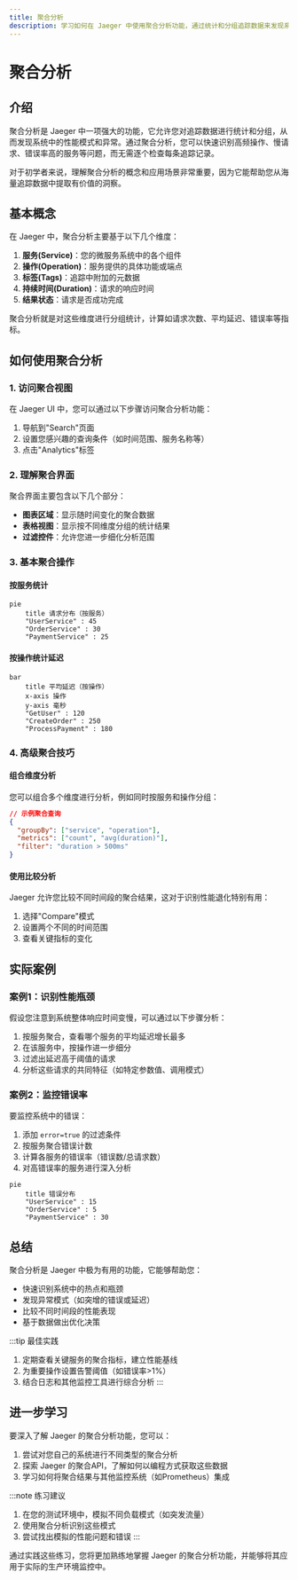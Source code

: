 ```yaml
---
title: 聚合分析
description: 学习如何在 Jaeger 中使用聚合分析功能，通过统计和分组追踪数据来发现系统性能模式和异常。
---
```


# 聚合分析

## 介绍

聚合分析是 Jaeger 中一项强大的功能，它允许您对追踪数据进行统计和分组，从而发现系统中的性能模式和异常。通过聚合分析，您可以快速识别高频操作、慢请求、错误率高的服务等问题，而无需逐个检查每条追踪记录。

对于初学者来说，理解聚合分析的概念和应用场景非常重要，因为它能帮助您从海量追踪数据中提取有价值的洞察。

## 基本概念

在 Jaeger 中，聚合分析主要基于以下几个维度：

1. **服务(Service)**：您的微服务系统中的各个组件
2. **操作(Operation)**：服务提供的具体功能或端点
3. **标签(Tags)**：追踪中附加的元数据
4. **持续时间(Duration)**：请求的响应时间
5. **结果状态**：请求是否成功完成

聚合分析就是对这些维度进行分组统计，计算如请求次数、平均延迟、错误率等指标。

## 如何使用聚合分析

### 1. 访问聚合视图

在 Jaeger UI 中，您可以通过以下步骤访问聚合分析功能：

1. 导航到"Search"页面
2. 设置您感兴趣的查询条件（如时间范围、服务名称等）
3. 点击"Analytics"标签

### 2. 理解聚合界面

聚合界面主要包含以下几个部分：

- **图表区域**：显示随时间变化的聚合数据
- **表格视图**：显示按不同维度分组的统计结果
- **过滤控件**：允许您进一步细化分析范围

### 3. 基本聚合操作

#### 按服务统计

```mermaid
pie
    title 请求分布（按服务）
    "UserService" : 45
    "OrderService" : 30
    "PaymentService" : 25
```

#### 按操作统计延迟

```mermaid
bar
    title 平均延迟（按操作）
    x-axis 操作
    y-axis 毫秒
    "GetUser" : 120
    "CreateOrder" : 250
    "ProcessPayment" : 180
```

### 4. 高级聚合技巧

#### 组合维度分析

您可以组合多个维度进行分析，例如同时按服务和操作分组：

```json
// 示例聚合查询
{
  "groupBy": ["service", "operation"],
  "metrics": ["count", "avg(duration)"],
  "filter": "duration > 500ms"
}
```

#### 使用比较分析

Jaeger 允许您比较不同时间段的聚合结果，这对于识别性能退化特别有用：

1. 选择"Compare"模式
2. 设置两个不同的时间范围
3. 查看关键指标的变化

## 实际案例

### 案例1：识别性能瓶颈

假设您注意到系统整体响应时间变慢，可以通过以下步骤分析：

1. 按服务聚合，查看哪个服务的平均延迟增长最多
2. 在该服务中，按操作进一步细分
3. 过滤出延迟高于阈值的请求
4. 分析这些请求的共同特征（如特定参数值、调用模式）

### 案例2：监控错误率

要监控系统中的错误：

1. 添加 `error=true` 的过滤条件
2. 按服务聚合错误计数
3. 计算各服务的错误率（错误数/总请求数）
4. 对高错误率的服务进行深入分析

```mermaid
pie
    title 错误分布
    "UserService" : 15
    "OrderService" : 5
    "PaymentService" : 30
```

## 总结

聚合分析是 Jaeger 中极为有用的功能，它能够帮助您：

- 快速识别系统中的热点和瓶颈
- 发现异常模式（如突增的错误或延迟）
- 比较不同时间段的性能表现
- 基于数据做出优化决策

:::tip 最佳实践
1. 定期查看关键服务的聚合指标，建立性能基线
2. 为重要操作设置告警阈值（如错误率>1%）
3. 结合日志和其他监控工具进行综合分析
:::

## 进一步学习

要深入了解 Jaeger 的聚合分析功能，您可以：

1. 尝试对您自己的系统进行不同类型的聚合分析
2. 探索 Jaeger 的聚合API，了解如何以编程方式获取这些数据
3. 学习如何将聚合结果与其他监控系统（如Prometheus）集成

:::note 练习建议
1. 在您的测试环境中，模拟不同负载模式（如突发流量）
2. 使用聚合分析识别这些模式
3. 尝试找出模拟的性能问题和错误
:::

通过实践这些练习，您将更加熟练地掌握 Jaeger 的聚合分析功能，并能够将其应用于实际的生产环境监控中。